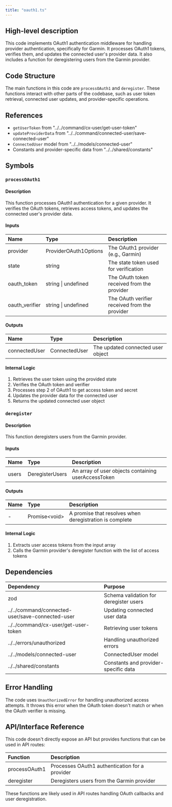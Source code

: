 ```yaml
---
title: "oauth1.ts"
---
```


## High-level description
This code implements OAuth1 authentication middleware for handling provider authentication, specifically for Garmin. It processes OAuth1 tokens, verifies them, and updates the connected user's provider data. It also includes a function for deregistering users from the Garmin provider.

## Code Structure
The main functions in this code are `processOAuth1` and `deregister`. These functions interact with other parts of the codebase, such as user token retrieval, connected user updates, and provider-specific operations.

## References
- `getUserToken` from "../../command/cx-user/get-user-token"
- `updateProviderData` from "../../command/connected-user/save-connected-user"
- `ConnectedUser` model from "../../models/connected-user"
- Constants and provider-specific data from "../../shared/constants"

## Symbols

### `processOAuth1`
#### Description
This function processes OAuth1 authentication for a given provider. It verifies the OAuth tokens, retrieves access tokens, and updates the connected user's provider data.

#### Inputs
| Name | Type | Description |
|:-----|:-----|:------------|
| provider | ProviderOAuth1Options | The OAuth1 provider (e.g., Garmin) |
| state | string | The state token used for verification |
| oauth_token | string \| undefined | The OAuth token received from the provider |
| oauth_verifier | string \| undefined | The OAuth verifier received from the provider |

#### Outputs
| Name | Type | Description |
|:-----|:-----|:------------|
| connectedUser | ConnectedUser | The updated connected user object |

#### Internal Logic
1. Retrieves the user token using the provided state
2. Verifies the OAuth token and verifier
3. Processes step 2 of OAuth1 to get access token and secret
4. Updates the provider data for the connected user
5. Returns the updated connected user object

### `deregister`
#### Description
This function deregisters users from the Garmin provider.

#### Inputs
| Name | Type | Description |
|:-----|:-----|:------------|
| users | DeregisterUsers | An array of user objects containing userAccessToken |

#### Outputs
| Name | Type | Description |
|:-----|:-----|:------------|
| - | Promise&lt;void&gt; | A promise that resolves when deregistration is complete |

#### Internal Logic
1. Extracts user access tokens from the input array
2. Calls the Garmin provider's deregister function with the list of access tokens

## Dependencies
| Dependency | Purpose |
|:-----------|:--------|
| zod | Schema validation for deregister users |
| ../../command/connected-user/save-connected-user | Updating connected user data |
| ../../command/cx-user/get-user-token | Retrieving user tokens |
| ../../errors/unauthorized | Handling unauthorized errors |
| ../../models/connected-user | ConnectedUser model |
| ../../shared/constants | Constants and provider-specific data |

## Error Handling
The code uses `UnauthorizedError` for handling unauthorized access attempts. It throws this error when the OAuth token doesn't match or when the OAuth verifier is missing.

## API/Interface Reference
This code doesn't directly expose an API but provides functions that can be used in API routes:

| Function | Description |
|:---------|:------------|
| processOAuth1 | Processes OAuth1 authentication for a provider |
| deregister | Deregisters users from the Garmin provider |

These functions are likely used in API routes handling OAuth callbacks and user deregistration.